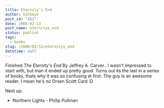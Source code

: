 ```yaml
---
title: Eternity's End
author: halkeye
post_id: "151"
date: 2006-02-13
post_name: eternitys_end
status: publish
tags:
  - books
slug: /2006/02/12/eternitys_end
datetime: null
---
```


Finished _The Eternity's End_ By Jeffrey A. Carver.. I wasn't impressed to start with, but man it ended up pretty good. Turns out its the last in a series of books, thats why it was so confusing at first. The guy is an awesome reader. I mean he's no Orsen Scott Card :D

Next up:  

* Northern Lights - Philip Pullman